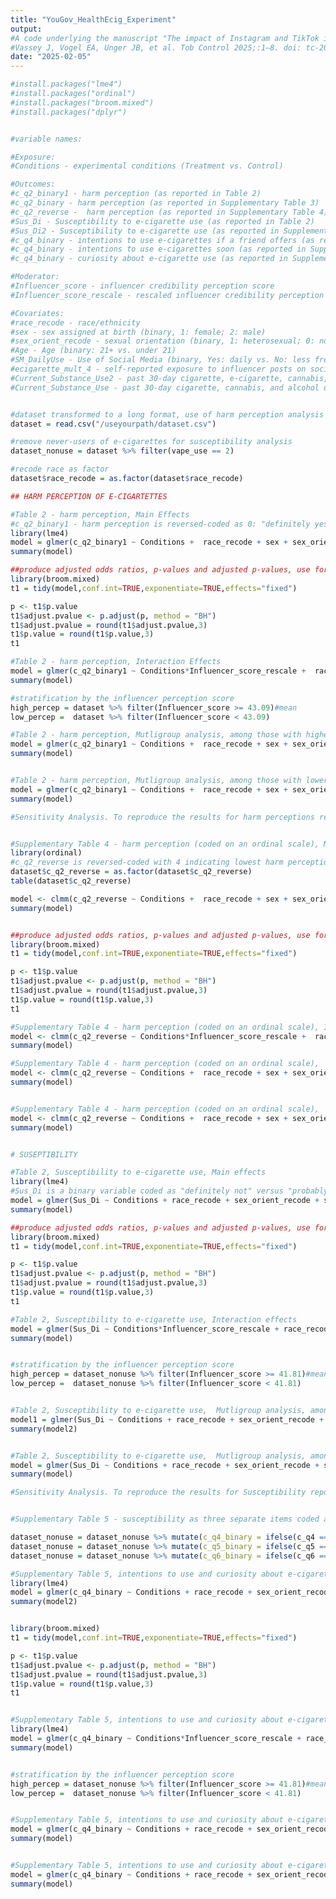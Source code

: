 ```yaml
---
title: "YouGov_HealthEcig_Experiment"
output: 
#A code underlying the manuscript "The impact of Instagram and TikTok influencer marketing on perceptions of e-cigarettes and perceptions of influencers in young adults: a randomized survey-based experiment"
#Vassey J, Vogel EA, Unger JB, et al. Tob Control 2025;:1–8. doi: tc-2024-059021
date: "2025-02-05"
---
```



```r

#install.packages("lme4")
#install.packages("ordinal")
#install.packages("broom.mixed")
#install.packages("dplyr")


#variable names:

#Exposure:
#Conditions - experimental conditions (Treatment vs. Control)

#Outcomes:
#c_q2_binary1 - harm perception (as reported in Table 2)
#c_q2_binary - harm perception (as reported in Supplementary Table 3)
#c_q2_reverse -  harm perception (as reported in Supplementary Table 4)
#Sus_Di - Susceptibility to e-cigarette use (as reported in Table 2)
#Sus_Di2 - Susceptibility to e-cigarette use (as reported in Supplementary Table 3)
#c_q4_binary - intentions to use e-cigarettes if a friend offers (as reported in Supplementary Table 5)
#c_q4_binary - intentions to use e-cigarettes soon (as reported in Supplementary Table 5)
#c_q4_binary - curiosity about e-cigarette use (as reported in Supplementary Table 5)

#Moderator:
#Influencer_score - influencer credibility perception score
#Influencer_score_rescale - rescaled influencer credibility perception score

#Covariates:
#race_recode - race/ethnicity
#sex - sex assigned at birth (binary, 1: female; 2: male)
#sex_orient_recode - sexual orientation (binary, 1: heterosexual; 0: non-heterosexual)
#Age - Age (binary: 21+ vs. under 21)
#SM_DailyUse - Use of Social Media (binary, Yes: daily vs. No: less frequently/none, combined)
#ecigarette_mult_4 - self-reported exposure to influencer posts on social media in the last 30 days (binary, 1: exposed, 2: non-exposed)
#Current_Substance_Use2 - past 30-day cigarette, e-cigarette, cannabis, and alcohol use status (binary, Yes (use) vs. No )
#Current_Substance_Use - past 30-day cigarette, cannabis, and alcohol use status (binary, Yes (use) vs. No )


#dataset transformed to a long format, use of harm perception analysis
dataset = read.csv("/useyourpath/dataset.csv")

#remove never-users of e-cigarettes for susceptibility analysis
dataset_nonuse = dataset %>% filter(vape_use == 2)

#recode race as factor
dataset$race_recode = as.factor(dataset$race_recode)

## HARM PERCEPTION OF E-CIGARTETTES 

#Table 2 - harm perception, Main Effects 
#c_q2_binary1 - harm perception is reversed-coded as 0: "definitely yes" (harmful) versus 1: "probably yes", "probably not", "definitely not harmful", (combined)
library(lme4)
model = glmer(c_q2_binary1 ~ Conditions +  race_recode + sex + sex_orient_recode + Age + SM_DailyUse + ecigarette_mult_4 + Current_Substance_Use2 + (1|Influencer_score_rescale), data = dataset, weights = weight, family = binomial,  control=glmerControl(optimizer="bobyqa",optCtrl=list(maxfun=2e5)))
summary(model)

##produce adjusted odds ratios, p-values and adjusted p-values, use for all the models
library(broom.mixed)
t1 = tidy(model,conf.int=TRUE,exponentiate=TRUE,effects="fixed")

p <- t1$p.value
t1$adjust.pvalue <- p.adjust(p, method = "BH")
t1$adjust.pvalue = round(t1$adjust.pvalue,3)
t1$p.value = round(t1$p.value,3)
t1

#Table 2 - harm perception, Interaction Effects 
model = glmer(c_q2_binary1 ~ Conditions*Influencer_score_rescale +  race_recode + sex + sex_orient_recode + Age + SM_DailyUse + ecigarette_mult_4 + Current_Substance_Use2 + (1|Influencer_score_rescale), data = dataset, weights = weight, family = binomial,  control=glmerControl(optimizer="bobyqa",optCtrl=list(maxfun=2e5)))
summary(model)

#stratification by the influencer perception score
high_percep = dataset %>% filter(Influencer_score >= 43.09)#mean
low_percep =  dataset %>% filter(Influencer_score < 43.09)

#Table 2 - harm perception, Mutligroup analysis, among those with higher influencer perception score 
model = glmer(c_q2_binary1 ~ Conditions +  race_recode + sex + sex_orient_recode + Age + SM_DailyUse + ecigarette_mult_4 + Current_Substance_Use2 + (1|Influencer_score_rescale), data = high_percep, weights = weight, family = binomial,  control=glmerControl(optimizer="bobyqa",optCtrl=list(maxfun=2e5)))
summary(model)


#Table 2 - harm perception, Mutligroup analysis, among those with lower influencer perception score 
model = glmer(c_q2_binary1 ~ Conditions +  race_recode + sex + sex_orient_recode + Age + SM_DailyUse + ecigarette_mult_4 + Current_Substance_Use2 + (1|Influencer_score_rescale), data = low_percep, weights = weight, family = binomial,  control=glmerControl(optimizer="bobyqa",optCtrl=list(maxfun=2e5)))
summary(model)

#Sensitivity Analysis. To reproduce the results for harm perceptions reported in Supplementary Table 3, replace c_q2_binary1 with c_q2_binary and run the line of codes above for this outcome. c_q2_binary is reversed-coded as 1: "definitely not"/"probably not harmful" versus 0: "definitely yes"/"probably yes" (harmful). 


#Supplementary Table 4 - harm perception (coded on an ordinal scale), Main Effects 
library(ordinal)
#c_q2_reverse is reversed-coded with 4 indicating lowest harm perception and 1 indicating highest harm perception 
dataset$c_q2_reverse = as.factor(dataset$c_q2_reverse)
table(dataset$c_q2_reverse)

model <- clmm(c_q2_reverse ~ Conditions +  race_recode + sex + sex_orient_recode + Age + SM_DailyUse + ecigarette_mult_4 + Current_Substance_Use2 + (1|Influencer_score_rescale), data = dataset, weights = weight) 
summary(model)


##produce adjusted odds ratios, p-values and adjusted p-values, use for all the models
library(broom.mixed)
t1 = tidy(model,conf.int=TRUE,exponentiate=TRUE,effects="fixed")

p <- t1$p.value
t1$adjust.pvalue <- p.adjust(p, method = "BH")
t1$adjust.pvalue = round(t1$adjust.pvalue,3)
t1$p.value = round(t1$p.value,3)
t1

#Supplementary Table 4 - harm perception (coded on an ordinal scale), Interaction Effects 
model <- clmm(c_q2_reverse ~ Conditions*Influencer_score_rescale +  race_recode + sex + sex_orient_recode + Age + SM_DailyUse + ecigarette_mult_4 + Current_Substance_Use2 + (1|Influencer_score_rescale), data = dataset, weights = weight) 
summary(model)

#Supplementary Table 4 - harm perception (coded on an ordinal scale),  Mutligroup analysis, among those with higher influencer perception score 
model <- clmm(c_q2_reverse ~ Conditions +  race_recode + sex + sex_orient_recode + Age + SM_DailyUse + ecigarette_mult_4 + Current_Substance_Use2 + (1|Influencer_score_rescale), data = high_percep, weights = weight) 
summary(model)


#Supplementary Table 4 - harm perception (coded on an ordinal scale),  Mutligroup analysis, among those with lower influencer perception score 
model <- clmm(c_q2_reverse ~ Conditions +  race_recode + sex + sex_orient_recode + Age + SM_DailyUse + ecigarette_mult_4 + Current_Substance_Use2 + (1|Influencer_score_rescale), data = low_percep, weights = weight) 
summary(model)


# SUSEPTIBILITY

#Table 2, Susceptibility to e-cigarette use, Main effects
library(lme4)
#Sus_Di is a binary variable coded as "definitely not" versus "probably not", "probably yes", "definitely yes", combined
model = glmer(Sus_Di ~ Conditions + race_recode + sex_orient_recode + sex + Age + SM_DailyUse + ecigarette_mult_4 + Current_Substance_Use +  (1 | Influencer_score_rescale), data = dataset_nonuse, weights = weight, family = binomial,  control=glmerControl(optimizer="bobyqa",optCtrl=list(maxfun=2e5)))
summary(model)

##produce adjusted odds ratios, p-values and adjusted p-values, use for all the models
library(broom.mixed)
t1 = tidy(model,conf.int=TRUE,exponentiate=TRUE,effects="fixed")

p <- t1$p.value
t1$adjust.pvalue <- p.adjust(p, method = "BH")
t1$adjust.pvalue = round(t1$adjust.pvalue,3)
t1$p.value = round(t1$p.value,3)
t1

#Table 2, Susceptibility to e-cigarette use, Interaction effects
model = glmer(Sus_Di ~ Conditions*Influencer_score_rescale + race_recode + sex_orient_recode + sex + Age + SM_DailyUse + ecigarette_mult_4 + Current_Substance_Use +  (1 | Influencer_score_rescale), data = dataset_nonuse, weights = weight, family = binomial,  control=glmerControl(optimizer="bobyqa",optCtrl=list(maxfun=2e5)))
summary(model)


#stratification by the influencer perception score
high_percep = dataset_nonuse %>% filter(Influencer_score >= 41.81)#mean
low_percep =  dataset_nonuse %>% filter(Influencer_score < 41.81) 


#Table 2, Susceptibility to e-cigarette use,  Mutligroup analysis, among those with higher influencer perception score 
model1 = glmer(Sus_Di ~ Conditions + race_recode + sex_orient_recode + sex + Age + SM_DailyUse + ecigarette_mult_4 + Current_Substance_Use +  (1 | Influencer_score_rescale), data = high_percep, weights = weight, family = binomial,  control=glmerControl(optimizer="bobyqa",optCtrl=list(maxfun=2e5)))
summary(model2)


#Table 2, Susceptibility to e-cigarette use,  Mutligroup analysis, among those with lower influencer perception score 
model = glmer(Sus_Di ~ Conditions + race_recode + sex_orient_recode + sex + Age + SM_DailyUse + ecigarette_mult_4 + Current_Substance_Use +  (1 | Influencer_score_rescale), data = low_percep, weights = weight, family = binomial,  control=glmerControl(optimizer="bobyqa",optCtrl=list(maxfun=2e5)))
summary(model)

#Sensitivity Analysis. To reproduce the results for Susceptibility reported in Supplementary Table 3, replace Sus_Di with Sus_Di2 and run the line of codes above for this outcome. Sus_Di2 is coded as 0: "definitely not"/"probably not" susceptible versus 1: "definitely yes"/"probably yes" as susceptible. 


#Supplementary Table 5 - susceptibility as three separate items coded as binary: "definitely not" versus "probably not", "probably yes", "definitely yes", combined

dataset_nonuse = dataset_nonuse %>% mutate(c_q4_binary = ifelse(c_q4 == 1, 0, 1))#intentions to use e-cigarettes if a friend offers
dataset_nonuse = dataset_nonuse %>% mutate(c_q5_binary = ifelse(c_q5 == 1, 0, 1))#intentions to use e-cigarettes soon
dataset_nonuse = dataset_nonuse %>% mutate(c_q6_binary = ifelse(c_q6 == 1, 0, 1))#curiosity about e-cigarette use

#Supplementary Table 5, intentions to use and curiosity about e-cigarette use, Main effects
library(lme4)
model = glmer(c_q4_binary ~ Conditions + race_recode + sex_orient_recode + sex + Age + SM_DailyUse + ecigarette_mult_4 + Current_Substance_Use +  (1 | Influencer_score_rescale), data = dataset_nonuse, weights = weight, family = binomial,  control=glmerControl(optimizer="bobyqa",optCtrl=list(maxfun=2e5)))
summary(model2)


library(broom.mixed)
t1 = tidy(model,conf.int=TRUE,exponentiate=TRUE,effects="fixed")

p <- t1$p.value
t1$adjust.pvalue <- p.adjust(p, method = "BH")
t1$adjust.pvalue = round(t1$adjust.pvalue,3)
t1$p.value = round(t1$p.value,3)
t1


#Supplementary Table 5, intentions to use and curiosity about e-cigarette use, Interaction effects
library(lme4)
model = glmer(c_q4_binary ~ Conditions*Influencer_score_rescale + race_recode + sex_orient_recode + sex + Age + SM_DailyUse + ecigarette_mult_4 + Current_Substance_Use +  (1 | Influencer_score_rescale), data = dataset_nonuse, weights = weight, family = binomial,  control=glmerControl(optimizer="bobyqa",optCtrl=list(maxfun=2e5)))
summary(model)


#stratification by the influencer perception score
high_percep = dataset_nonuse %>% filter(Influencer_score >= 41.81)#mean
low_percep =  dataset_nonuse %>% filter(Influencer_score < 41.81) 


#Supplementary Table 5, intentions to use and curiosity about e-cigarette use,  Mutligroup analysis, among those with higher influencer perception score 
model = glmer(c_q4_binary ~ Conditions + race_recode + sex_orient_recode + sex + Age + SM_DailyUse + ecigarette_mult_4 + Current_Substance_Use +  (1 | Influencer_score_rescale), data = high_percep, weights = weight, family = binomial,  control=glmerControl(optimizer="bobyqa",optCtrl=list(maxfun=2e5)))
summary(model)


#Supplementary Table 5, intentions to use and curiosity about e-cigarette use,  Mutligroup analysis, among those with lower influencer perception score 
model = glmer(c_q4_binary ~ Conditions + race_recode + sex_orient_recode + sex + Age + SM_DailyUse + ecigarette_mult_4 + Current_Substance_Use +  (1 | Influencer_score_rescale), data = low_percep, weights = weight, family = binomial,  control=glmerControl(optimizer="bobyqa",optCtrl=list(maxfun=2e5)))
summary(model)
```

